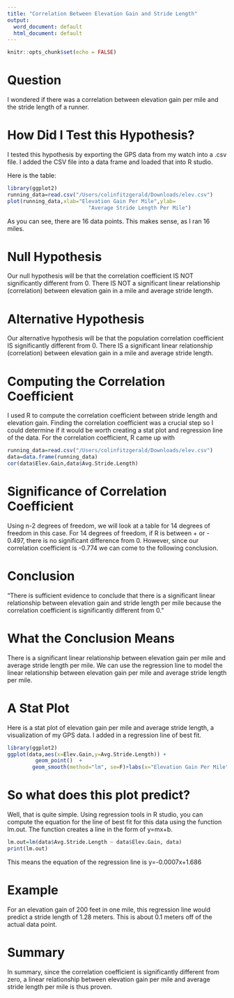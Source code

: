 ```yaml
---
title: "Correlation Between Elevation Gain and Stride Length"
output:
  word_document: default
  html_document: default
---
```


```r
knitr::opts_chunk$set(echo = FALSE)
```

# Question 

I wondered if there was a correlation between elevation gain per mile and the stride length of a runner. 

# How Did I Test this Hypothesis? 

I tested this hypothesis by exporting the GPS data from my watch into a .csv file. I added the CSV file into a data frame and loaded that into R studio. 

Here is the table: 

```r
library(ggplot2)
running_data=read.csv("/Users/colinfitzgerald/Downloads/elev.csv")
plot(running_data,xlab="Elevation Gain Per Mile",ylab=
                          "Average Stride Length Per Mile")
```

As you can see, there are 16 data points. This makes sense, as I ran 16 miles. 

# Null Hypothesis

Our null hypothesis will be that the correlation coefficient IS NOT significantly different from 0. There IS NOT a significant linear relationship (correlation) between 
elevation gain in a mile and average stride length. 

# Alternative Hypothesis 

Our alternative hypothesis will be that the population correlation coefficient IS significantly different from 0. There IS a significant linear relationship (correlation) between elevation gain in a mile and average stride length. 

# Computing the Correlation Coefficient 

I used R to compute the correlation coefficient between stride length and elevation gain. Finding the correlation coefficient was a crucial step so I could determine if it would be worth creating a stat plot and regression line of the data. For the correlation coefficient, R came up with 

```r
running_data=read.csv("/Users/colinfitzgerald/Downloads/elev.csv")
data=data.frame(running_data)
cor(data$Elev.Gain,data$Avg.Stride.Length)
```

# Significance of Correlation Coefficient

Using n-2 degrees of freedom, we will look at a table for 14 degrees of freedom in this case. For 14 degrees of freedom, if R is between + or - 0.497, there is no significant difference from 0. However, since our correlation coefficient is -0.774 we can come to the following conclusion. 

# Conclusion 

“There is sufficient evidence to conclude that there is a significant linear relationship between elevation gain and stride length per mile because the correlation coefficient is significantly different from 0.”

# What the Conclusion Means 
There is a significant linear relationship between 
elevation gain per mile and average stride length per mile. We can use the regression line to model the linear relationship between elevation gain per mile and average stride length per mile. 


# A Stat Plot 

Here is a stat plot of elevation gain per mile and average stride length, a visualization of my GPS data. I added in a regression line of best fit. 

```r
library(ggplot2)
ggplot(data,aes(x=Elev.Gain,y=Avg.Stride.Length)) +
         geom_point()  +
        geom_smooth(method="lm", se=F)+labs(x="Elevation Gain Per Mile",y="Average Stride Length Per Mile")
```

# So what does this plot predict? 

Well, that is quite simple. Using regression tools in R studio, you can compute the equation for the line of best fit for this data using the function lm.out. The function creates a line in the form of y=mx+b. 

```r

lm.out=lm(data$Avg.Stride.Length ~ data$Elev.Gain, data)
print(lm.out)

```

This means the equation of the regression line is y=-0.0007x+1.686

# Example 

For an elevation gain of 200 feet in one mile, this regression line would predict a stride length of 1.28 meters. This is about 0.1 meters off of the actual data point. 

# Summary 

In summary, since the correlation coefficient is significantly different from zero, a linear relationship between elevation gain per mile and average stride length per mile is thus proven. 
